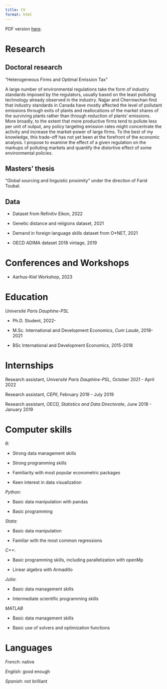 ```yaml
---
title: CV
format: html  
---
```


PDF version [here](CV_Peio_Villanueva.pdf).

# Research

##  Doctoral research

"Heterogeneous Firms and Optimal Emission Tax "

A large number of environmental regulations take the form of industry standards
imposed by the regulators, usually based on the least polluting technology
already observed in the industry. Najjar and Cherniwchan find that industry
standards in Canada have mostly affected the level of pollutant emissions
through exits of plants and reallocations of the market shares of the surviving
plants rather than through reduction of plants' emissions. More broadly, to the
extent that more productive firms tend to pollute less per unit of output, any
policy targeting emission rates might concentrate the activity and increase the
market-power of large firms.
To the best of my knowledge, this trade-off has not yet been at the forefront of
the economic analysis. I propose to examine the effect of a given regulation on
the markups of polluting markets and quantify the distortive effect of some
environmental policies.

## Masters' thesis 

"Global sourcing and linguistic proximity" under the direction of Farid Toubal.

## Data

- Dataset from Refinitiv Eikon, 2022

- Genetic distance and religions dataset, 2021

- Demand in foreign language skills dataset from O\*NET, 2021

- OECD ADIMA dataset 2018 vintage, 2019

\newpage
# Conferences and Workshops

- Aarhus-Kiel Workshop, 2023

# Education

*Université Paris Dauphine-PSL*

- Ph.D. Student, 2022-

- M.Sc. International and Development Economics, *Cum Laude*, 2018-2021

- BSc International and Development Economics, 2015-2018

# Internships

Research assistant, *Université Paris Dauphine-PSL*, October 2021 - April 2022

Research assistant, *CEPII*, February 2019 - July 2019

Research assistant, *OECD, Statistics and Data Directorate*, June 2018 - January 2019

# Computer skills

*R*:

- Strong data management skills

- Strong programming skills

- Familiarity with most popular econometric packages

- Keen interest in data visualization 

*Python*:

- Basic data manipulation with pandas

- Basic programming

*Stata*:

- Basic data manipulation

- Familiar with the most common regressions

*C++*:

- Basic programming skills, including parallelization with openMp

- Linear algebra with Armadillo

*Julia*:

- Basic data management skills

- Intermediate scientific programming skills

*MATLAB*

- Basic data management skills

- Basic use of solvers and optimization functions

# Languages

*French*: native

*English*: good enough

*Spanish*: not brilliant